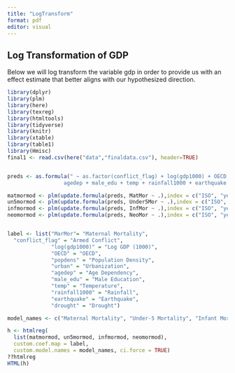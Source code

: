 ```yaml
---
title: "LogTransform"
format: pdf
editor: visual
---
```


## Log Transformation of GDP

Below we will log transform the variable gdp in order to provide us with an effect estimate that better aligns with our hypothesized direction.

```r
library(dplyr)
library(plm)
library(here)
library(texreg)
library(htmltools)
library(tidyverse)
library(knitr)
library(xtable)
library(table1)
library(Hmisc)
final1 <- read.csv(here("data","finaldata.csv"), header=TRUE)


preds <- as.formula(" ~ as.factor(conflict_flag) + log(gdp1000) + OECD + popdens + urban + 
                  agedep + male_edu + temp + rainfall1000 + earthquake + drought")

matmormod <- plm(update.formula(preds, MatMor ~ .),index = c("ISO", "year"),effect = "twoways",model = "within", data = final1)
un5mormod <- plm(update.formula(preds, Under5Mor ~ .),index = c("ISO", "year"),effect = "twoways",model = "within", data = final1)
infmormod <- plm(update.formula(preds, InfMor ~ .),index = c("ISO", "year"),effect = "twoways",model = "within", data = final1)
neomormod <- plm(update.formula(preds, NeoMor ~ .),index = c("ISO", "year"),effect = "twoways",model = "within", data = final1)


label <- list("MarMor"= "Maternal Mortality",
  "conflict_flag" = "Armed Conflict", 
              "log(gdp1000)" = "Log GDP (1000)", 
              "OECD" = "OECD", 
              "popdens" = "Population Density", 
              "urban" = "Urbanization", 
              "agedep" = "Age Dependency", 
              "male_edu" = "Male Education", 
              "temp" = "Temperature", 
              "rainfall1000" = "Rainfall", 
              "earthquake" = "Earthquake", 
              "drought" = "Drought")

model_names <- c("Maternal Mortality", "Under-5 Mortality", "Infant Mortality", "Neonatal Mortality")

h <- htmlreg(
  list(matmormod, un5mormod, infmormod, neomormod), 
  custom.coef.map = label,
  custom.model.names = model_names, ci.force = TRUE)
??htmlreg
HTML(h)


```
